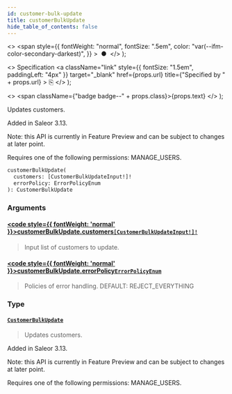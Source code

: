 ```yaml
---
id: customer-bulk-update
title: customerBulkUpdate
hide_table_of_contents: false
---
```


  <>
    <span
      style={{
        fontWeight: "normal",
        fontSize: ".5em",
        color: "var(--ifm-color-secondary-darkest)",
      }}
    >
      &nbsp;●&nbsp;
    </span>
  </>
);

  <>
    Specification
    <a
      className="link"
      style={{ fontSize: "1.5em", paddingLeft: "4px" }}
      target="\_blank"
      href={props.url}
      title={"Specified by " + props.url}
    >
      ⎘
    </a>
  </>
);

  <>
    <span className={"badge badge--" + props.class}>{props.text}</span>
  </>
);

Updates customers.

Added in Saleor 3.13.

Note: this API is currently in Feature Preview and can be subject to changes at later point.

Requires one of the following permissions: MANAGE_USERS.

```graphql
customerBulkUpdate(
  customers: [CustomerBulkUpdateInput!]!
  errorPolicy: ErrorPolicyEnum
): CustomerBulkUpdate
```

### Arguments

#### [<code style={{ fontWeight: 'normal' }}>customerBulkUpdate.<b>customers</b></code>](#)<Bullet />[`[CustomerBulkUpdateInput!]!`](../../api-reference/inputs/customer-bulk-update-input) <Badge class="secondary" text="non-null"/> <Badge class="secondary" text="input"/>

> Input list of customers to update.

#### [<code style={{ fontWeight: 'normal' }}>customerBulkUpdate.<b>errorPolicy</b></code>](#)<Bullet />[`ErrorPolicyEnum`](../../api-reference/enums/error-policy-enum) <Badge class="secondary" text="enum"/>

> Policies of error handling. DEFAULT: REJECT_EVERYTHING

### Type

#### [`CustomerBulkUpdate`](../../api-reference/objects/customer-bulk-update) <Badge class="secondary" text="object"/>

> Updates customers.

Added in Saleor 3.13.

Note: this API is currently in Feature Preview and can be subject to changes at later point.

Requires one of the following permissions: MANAGE_USERS.

>
